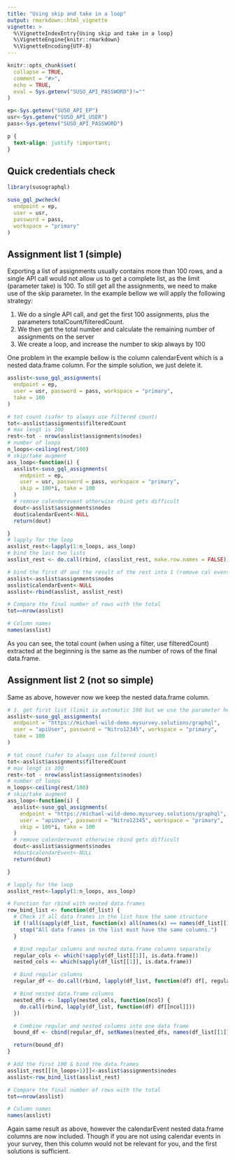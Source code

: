 ```yaml
---
title: "Using skip and take in a loop"
output: rmarkdown::html_vignette
vignette: >
  %\VignetteIndexEntry{Using skip and take in a loop}
  %\VignetteEngine{knitr::rmarkdown}
  %\VignetteEncoding{UTF-8}
---
```


```r
knitr::opts_chunk$set(
  collapse = TRUE,
  comment = "#>",
  echo = TRUE,
  eval = Sys.getenv("SUSO_API_PASSWORD")!=""
)

ep<-Sys.getenv("SUSO_API_EP")
usr<-Sys.getenv("SUSO_API_USER")
pass<-Sys.getenv("SUSO_API_PASSWORD")
```


```css

p {
  text-align: justify !important;
}

```


## Quick credentials check

```r
library(susographql)

suso_gql_pwcheck(
  endpoint = ep,
  user = usr,
  password = pass,
  workspace = "primary"
)

```


## Assignment list 1 (simple)

Exporting a list of assignments usually contains more than 100 rows, and a single API call would not allow us to get a complete list, as the limit (parameter take) is 100. To still get all the assignments, we need to make use of the skip parameter. In the example bellow we will apply the following strategy:

1. We do a single API call, and get the first 100 assignments, plus the parameters totalCount/filteredCount.
2. We then get the total number and calculate the remaining number of assignments on the server
3. We create a loop, and increase the number to skip always by 100

One problem in the example bellow is the column calendarEvent which is a nested data.frame column. For the simple solution, we just delete it. 

```r

asslist<-suso_gql_assignments(
  endpoint = ep,
  user = usr, password = pass, workspace = "primary",
  take = 100
)

# tot count (safer to always use filtered count)
tot<-asslist$assignments$filteredCount
# max lengt is 100
rest<-tot - nrow(asslist$assignments$nodes)
# number of loops
n_loops<-ceiling(rest/100)
# skip/take augment
ass_loop<-function(i) {
  asslist<-suso_gql_assignments(
    endpoint = ep,
    user = usr, password = pass, workspace = "primary",
    skip = 100*i, take = 100
  )
  # remove calenderevent otherwise rbind gets difficult
  dout<-asslist$assignments$nodes
  dout$calendarEvent<-NULL
  return(dout)

}
# lapply for the loop
asslist_rest<-lapply(1:n_loops, ass_loop)
# bind the last two lists
asslist_rest <- do.call(rbind, c(asslist_rest, make.row.names = FALSE))

# bind the first df and the result of the rest into 1 (remove cal event first)
asslist<-asslist$assignments$nodes
asslist$calendarEvent<-NULL
asslist<-rbind(asslist, asslist_rest)

# Compare the final number of rows with the total
tot==nrow(asslist)

# Column names
names(asslist)

```

As you can see, the total count (when using a filter, use filteredCount) extracted at the beginning is the same as the number of rows of the final data.frame.

## Assignment list 2 (not so simple)

Same as above, however now we keep the nested data.frame column.

```r

# 1. get first list (limit is automatic 100 but we use the parameter here for demonstration)
asslist<-suso_gql_assignments(
  endpoint = "https://michael-wild-demo.mysurvey.solutions/graphql",
  user = "apiUser", password = "Nitro12345", workspace = "primary",
  take = 100
)

# tot count (safer to always use filtered count)
tot<-asslist$assignments$filteredCount
# max lengt is 100
rest<-tot - nrow(asslist$assignments$nodes)
# number of loops
n_loops<-ceiling(rest/100)
# skip/take augment
ass_loop<-function(i) {
  asslist<-suso_gql_assignments(
    endpoint = "https://michael-wild-demo.mysurvey.solutions/graphql",
    user = "apiUser", password = "Nitro12345", workspace = "primary",
    skip = 100*i, take = 100
  )
  # remove calenderevent otherwise rbind gets difficult
  dout<-asslist$assignments$nodes
  #dout$calendarEvent<-NULL
  return(dout)

}

# lapply for the loop
asslist_rest<-lapply(1:n_loops, ass_loop)

# Function for rbind with nested data.frames
row_bind_list <- function(df_list) {
  # Check if all data frames in the list have the same structure
  if (!all(sapply(df_list, function(x) all(names(x) == names(df_list[[1]]))))) {
    stop("All data frames in the list must have the same columns.")
  }

  # Bind regular columns and nested data.frame columns separately
  regular_cols <- which(!sapply(df_list[[1]], is.data.frame))
  nested_cols <- which(sapply(df_list[[1]], is.data.frame))

  # Bind regular columns
  regular_df <- do.call(rbind, lapply(df_list, function(df) df[, regular_cols, drop = FALSE]))

  # Bind nested data.frame columns
  nested_dfs <- lapply(nested_cols, function(ncol) {
    do.call(rbind, lapply(df_list, function(df) df[[ncol]]))
  })

  # Combine regular and nested columns into one data frame
  bound_df <- cbind(regular_df, setNames(nested_dfs, names(df_list[[1]])[nested_cols]))

  return(bound_df)
}

# Add the first 100 & bind the data.frames
asslist_rest[[(n_loops+1)]]<-asslist$assignments$nodes
asslist<-row_bind_list(asslist_rest)

# Compare the final number of rows with the total
tot==nrow(asslist)

# Column names
names(asslist)


```

Again same result as above, however the calendarEvent nested data.frame columns are now included. Though if you are not using calendar events in your survey, then this column would not be relevant for you, and the first solutions is sufficient.



